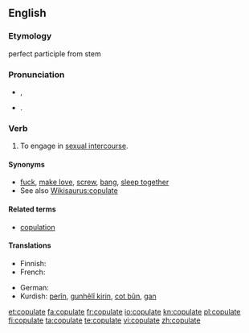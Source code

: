==English==

===Etymology===
{{etyl|la}} {{term|copulare||to couple|lang=la}} perfect participle from stem {{term|copulat-|lang=la}}

===Pronunciation===
* {{a|UK}} {{IPA|/ˈkɒp.jə.leɪt/}}, {{SAMPA|/"kQp.j@.leIt/}}
*: {{rhymes|ɒpjəleɪt}}
* {{a|US}} {{IPA|/ˈkɔ.pjə.leɪt/}}. {{SAMPA|/"kO.pj@.leIt/}}

===Verb===
{{en-verb|copulat|ing}}

# To engage in [[sexual intercourse]].

====Synonyms====
* [[fuck]], [[make love]], [[screw]], [[bang]], [[sleep together]]
* See also [[Wikisaurus:copulate]]

====Related terms====
* [[copulation]]

====Translations====
{{trans-top|to engage in sexual intercourse}}
* Finnish: {{t+|fi|paritella}}
* French: {{t+|fr|coïter}}
{{trans-mid}}
* German: {{t+|de|kopulieren}}
* Kurdish: [[perîn]], [[gunhêlî|gunhêlî kirin]], [[cot|cot bûn]], [[gan]]
{{trans-bottom}}

{{anagrams:en/aceloptu}}
[[et:copulate]]
[[fa:copulate]]
[[fr:copulate]]
[[io:copulate]]
[[kn:copulate]]
[[pl:copulate]]
[[fi:copulate]]
[[ta:copulate]]
[[te:copulate]]
[[vi:copulate]]
[[zh:copulate]]